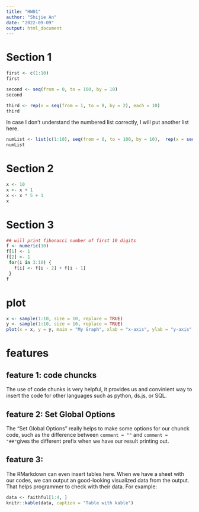 ```yaml
---
title: "HW01"
author: "Shijie An"
date: "2022-09-09"
output: html_document
---
```


# Section 1
```r
first <- c(1:10)
first
```
```r
second <- seq(from = 0, to = 100, by = 10)
second
```
```r
third <- rep(x = seq(from = 1, to = 9, by = 2), each = 10)
third
```
In case I don't understand the numbered list correctly, I will put another list here. 
```r
numList <- list(c(1:10), seq(from = 0, to = 100, by = 10),  rep(x = seq(from = 1, to = 9, by = 2), each = 10))
numList
```

# Section 2
```r
x <- 10
x <- x + 1
x <- x * 5 + 1
x
```
# Section 3
```r
## will print fibonacci number of first 10 digits
f <- numeric(10)
f[1] <- 1
f[2] <- 1
 for(i in 3:10) {
   f[i] <- f[i - 2] + f[i - 1]
 }
f
```

# plot
```r
x <- sample(1:10, size = 10, replace = TRUE)
y <- sample(1:10, size = 10, replace = TRUE)
plot(x = x, y = y, main = "My Graph", xlab = "x-axis", ylab = "y-axis", col = "red")
```

# features
## feature 1: code chuncks
The use of code chunks is very helpful, it provides us and convinient
 way to insert the code for other languages such as python, ds.js, or
 SQL. <br/>
 
## feature 2: Set Global Options
The "Set Global Options" really helps to make some options for our chunck code, such as the difference between ```comment = ""``` and ```comment = "##" ```gives the different prefix when we have our result printing out. <br/>

## feature 3: 
The RMarkdown can even insert tables here. When we have a sheet with our codes, we can output an good-looking visualized data from the output. That helps programmer to check with their data. For example: <br/>
```r
data <- faithful[1:4, ]
knitr::kable(data, caption = "Table with kable")
```